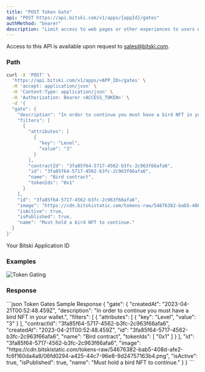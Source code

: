 ```yaml
---
title: "POST Token Gate"
api: "POST https://api.bitski.com/v1/apps/{appId}/gates"
authMethod: "bearer"
description: "Limit access to web pages or other experiences to users who control a specific token."
---
```


<Note>Access to this API is available upon request to sales@bitski.com.</Note>

### Path

<RequestExample>

```bash cURL
curl -X 'POST' \
  'https://api.bitski.com/v1/apps/<APP_ID>/gates' \
  -H 'accept: application/json' \
  -H 'Content-Type: application/json' \
  -H 'Authorization: Bearer <ACCESS_TOKEN>' \
  -d '{
  "gate": {
    "description": "In order to continue you must have a bird NFT in your wallet.",
    "filters": [
      {
        "attributes": [
          {
            "key": "Level",
            "value": "3"
          }
        ],
        "contractId": "3fa85f64-5717-4562-b3fc-2c963f66afa6",
        "id": "3fa85f64-5717-4562-b3fc-2c963f66afa6",
        "name": "Bird contract",
        "tokenIds": "0x1"
      }
    ],
    "id": "3fa85f64-5717-4562-b3fc-2c963f66afa6",
    "image": "https://cdn.bitskistatic.com/tokens-raw/54676382-bab5-408d-afe2-fc6f160da4a8/06fd0294-a425-44c7-96e8-9d24757163b4.png",
    "isActive": true,
    "isPublished": true,
    "name": "Must hold a bird NFT to continue."
  }
}'
```

</RequestExample>

<ParamField path="appId" type="string" required>
  Your Bitski Application ID
</ParamField>

### Examples
![Token Gating](/assets/images/token-gating-1492c273644ac0dca630fba6ee2ce685.png)

### Response

<ResponseField name="gate" type="Gate object" required>
  <Expandable title="properties">
    <ResponseField name="id" type="string" required/>
    <ResponseField name="name" type="string" required/>
    <ResponseField name="image" type="string" required/>
    <ResponseField name="description" type="string"/>
    <ResponseField name="createdAt" type="string" required/>
    <ResponseField name="filters" type="array" required/>
    <ResponseField name="isActive" type="boolean" required/>
    <ResponseField name="isPublished" type="boolean" required/>
  </Expandable>
</ResponseField>

<ResponseExample>
```json Token Gates Sample Response
{
  "gate": {
    "createdAt": "2023-04-21T00:52:48.459Z",
    "description": "In order to continue you must have a bird NFT in your wallet.",
    "filters": [
      {
        "attributes": [
          {
            "key": "Level",
            "value": "3"
          }
        ],
        "contractId": "3fa85f64-5717-4562-b3fc-2c963f66afa6",
        "createdAt": "2023-04-21T00:52:48.459Z",
        "id": "3fa85f64-5717-4562-b3fc-2c963f66afa6",
        "name": "Bird contract",
        "tokenIds": [
          "0x1"
        ]
      }
    ],
    "id": "3fa85f64-5717-4562-b3fc-2c963f66afa6",
    "image": "https://cdn.bitskistatic.com/tokens-raw/54676382-bab5-408d-afe2-fc6f160da4a8/06fd0294-a425-44c7-96e8-9d24757163b4.png",
    "isActive": true,
    "isPublished": true,
    "name": "Must hold a bird NFT to continue."
  }
}
```
</ResponseExample>
